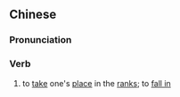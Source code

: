 ==Chinese==
{{zh-forms}}

===Pronunciation===
{{zh-pron
|m=rùliè
|c=jap6 lit6
|mn=qz,xm:li̍p-lia̍t/zz:ji̍p-lia̍t
|cat=v
}}

===Verb===
{{zh-verb}}

# {{lb|zh|military}} to [[take]] one's [[place]] in the [[rank]]s; to [[fall in]]